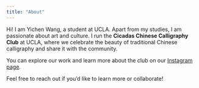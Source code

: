 ```yaml
---
title: "About"
---
```


Hi! I am Yichen Wang, a student at UCLA. Apart from my studies, I am passionate about art and culture. I run the **Cicadas Chinese Calligraphy Club** at UCLA, where we celebrate the beauty of traditional Chinese calligraphy and share it with the community.

You can explore our work and learn more about the club on our [Instagram page](https://www.instagram.com/cicadas_chinese_calligraphy/).

Feel free to reach out if you'd like to learn more or collaborate!